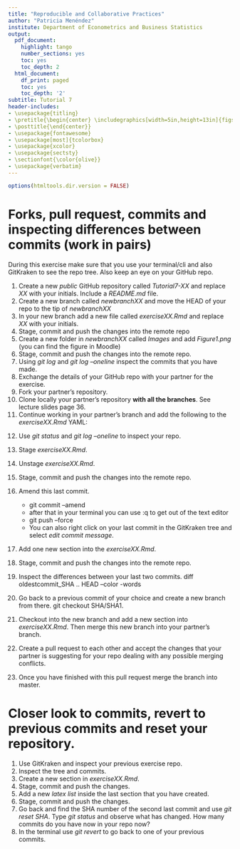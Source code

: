 ```yaml
---
title: "Reproducible and Collaborative Practices"
author: "Patricia Menéndez"
institute: Department of Econometrics and Business Statistics
output:
  pdf_document:
    highlight: tango
    number_sections: yes
    toc: yes
    toc_depth: 2
  html_document:
    df_print: paged
    toc: yes
    toc_depth: '2'
subtitle: Tutorial 7
header-includes:
- \usepackage{titling}
- \pretitle{\begin{center} \includegraphics[width=5in,height=13in]{figs/front.jpg}\LARGE\\}
- \posttitle{\end{center}}
- \usepackage{fontawesome}
- \usepackage[most]{tcolorbox}
- \usepackage{xcolor}
- \usepackage{sectsty}
- \sectionfont{\color{olive}}
- \usepackage{verbatim}
---
```



```r
options(htmltools.dir.version = FALSE)
```

\section*{Tutorial objectives:}
\begin{tcolorbox}
 \begin{itemize}
   \item Practice version control workflow.
   \item Ammend commits.
   \item Visit past commits and create branches from those.
   \item Merging branches and deal with conflicts.
   \item Practice pull requests.
   \item Use GitKraken as a tool to visualize trees.
   \item Use git reset and git revert.
 \end{itemize}
\end{tcolorbox}

\clearpage



#  Forks, pull request, commits and inspecting differences between commits (work in pairs)

During this exercise make sure that you use your terminal/cli and also GitKraken to see the repo tree. Also keep an eye on your GitHub repo.

1. Create a new *public* GitHub repository called *Tutorial7-XX* and replace *XX* with your initials. Include a *README.md* file.
2. Create a new branch called *newbranchXX* and move the HEAD of your repo to the tip of *newbranchXX*
3. In your new branch add a new file called *exerciseXX.Rmd* and replace *XX* with your initials.
4. Stage, commit and push the changes into the remote repo
5. Create a new folder in *newbranchXX* called *Images* and add *Figure1.png* (you can find the figure in Moodle)
6. Stage, commit and push the changes into the remote repo.
7. Using *git log*  and *git log --oneline* inspect the commits that you have made.
8. Exchange the details of your GitHub repo with your partner for the exercise.
9. Fork your partner's repository.
10. Clone locally your partner's repository **with all the branches**. \textbf{Hint:} See lecture slides page 36.
11. Continue working in your partner's branch and add the following to the *exerciseXX.Rmd* YAML:

\begin{tcolorbox}
\begin{verbatim}

title: "Reproducible and Collaborative Practices"
subtitle: "Tutorial 7"
author: "Your Name"
institute: "Department of Econometrics and Business Statistics"
output: 
 pdf_document:
   toc: true
   toc_depth: 2
   number_sections: true
   highlight: tango
header-includes: 
  - \usepackage{titling}
  - \pretitle{\begin{center}
    \includegraphics[width=5in,height=13in]{figs/front.jpg}
  - \posttitle{\end{center}}
  - \usepackage{fontawesome}
  - \usepackage[most]{tcolorbox}
  - \usepackage{xcolor}
  - \usepackage{sectsty}
  - \sectionfont{\color{olive}}
  - \usepackage{verbatim}
  
\end{verbatim}
\end{tcolorbox}

12. Use *git status* and *git log --oneline* to inspect your repo.
13. Stage  *exerciseXX.Rmd*.
14. Unstage *exerciseXX.Rmd*.
15. Stage, commit and push the changes into the remote repo.
16. Amend this last commit. \textbf{Hint:}

     - git commit --amend
     - after that in your terminal you can use :q to get out of the text editor
     - git push --force
     - You can also right click on your last commit in the GitKraken tree and select *edit commit message*.
17. Add one new section into the *exerciseXX.Rmd*.
18. Stage, commit and push the changes into the remote repo.
19. Inspect the differences between your last two commits. \textbf{Hint:} diff oldestcommit_SHA .. HEAD --color -words
20. Go back to a previous commit of your choice and create a new branch from there. \textbf{Hint:} git checkout SHA/SHA1.
21. Checkout into the new branch and add a new section into *exerciseXX.Rmd*. Then merge this new branch into your partner's branch.
22. Create a pull request  to each other and accept the changes that your partner is suggesting for your repo dealing with any possible merging conflicts.
23. Once you have finished with this pull request merge the branch into master.




# Closer look to commits, revert to previous commits and reset your repository.

1. Use GitKraken and inspect your previous exercise repo.
2. Inspect the tree and commits.
3. Create a new section in *exerciseXX.Rmd*.
4. Stage, commit and push the changes.
5. Add a new *latex list* inside the last section that you have created. \textbf{Hint:} \begin{verbatim} \begin{itemize} \item ... \end{itemize} \end{verbatim}
6. Stage, commit and push the changes.
7. Go back and find the SHA number of the second last commit and use *git reset SHA*. Type *git status* and observe what has changed. How many commits do you have now in your repo now? 
8. In the terminal use *git revert* to go back to one of your previous commits.


